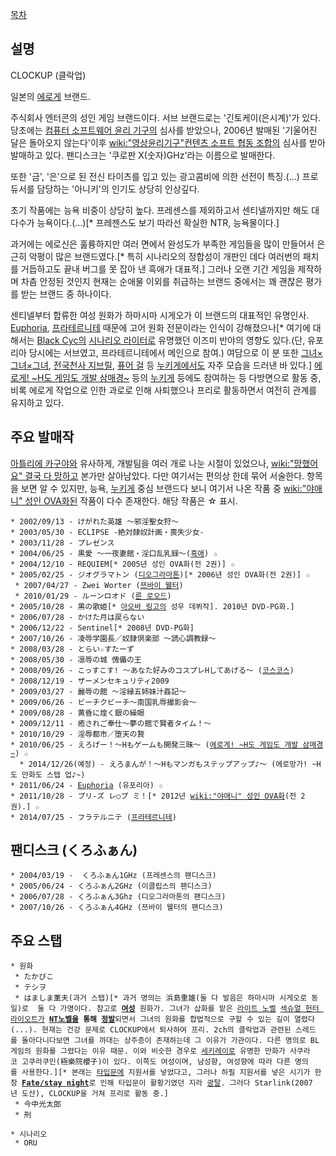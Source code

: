 [[목차]]

== 설명 ==
CLOCKUP (클락업)

일본의 [[에로게]] 브랜드.

주식회사 엔터콘의 성인 게임 브랜드이다. 서브 브랜드로는 '긴토케이(은시계)'가 있다. 당초에는 [[컴퓨터 소프트웨어 윤리 기구]]의 심사를 받았으나, 2006년 발매된 '기울어진 달은 돌아오지 않는다'이후 [[wiki:"영상윤리기구"컨텐츠 소프트 협동 조합]]의 심사를 받아 발매하고 있다. 팬디스크는 '쿠로판 X(숫자)GHz'라는 이름으로 발매한다.

또한 '금', '은'으로 된 전신 타이츠를 입고 있는 광고콤비에 의한 선전이 특징.(…) 프로듀서를 담당하는 '아니키'의 인기도 상당히 인상깊다.

초기 작품에는 능욕 비중이 상당히 높다. 프레센스를 제외하고서 센티넬까지만 해도 대다수가 능욕이다.(…)[* 프레젠스도 보기 따라선 확실한 NTR, 능욕물이다.]

과거에는 에로신은 훌륭하지만 여러 면에서 완성도가 부족한 게임들을 많이 만들어서 은근히 악평이 많은 브랜드였다.[* 특히 시나리오의 정합성이 개판인 데다 여러번의 패치를 거듭하고도 끝내 버그를 못 잡아 낸 흑애가 대표적.] 그러나 오랜 기간 게임을 제작하며 차츰 안정된 것인지 현재는 순애물 이외를 취급하는 브랜드 중에서는 꽤 괜찮은 평가를 받는 브랜드 중 하나이다.

센티넬부터 합류한 여성 원화가 하마시마 시게오가 이 브랜드의 대표적인 유명인사. [[Euphoria]], [[프라테르니테]] 때문에 고어 원화 전문이라는 인식이 강해졌으나[* 여기에 대해서는 [[Black Cyc]]의 [[시나리오 라이터]]로 유명했던 이즈미 반야의 영향도 있다.(단, 유포리아 당시에는 서브였고, 프라테르니테에서 메인으로 참여.) 여담으로 이 분 또한 [[그녀×그녀×그녀]], [[전국천사 지브릴]], [[퓨어 걸]] 등 [[누키게]]에서도 자주 모습을 드러낸 바 있다.]  [[에로게! ~H도 게임도 개발 삼매경~]] 등의 [[누키게]] 등에도 참여하는 등 다방면으로 활동 중, 비록 에로게 작업으로 인한 과로로 인해 사퇴했으나 프리로 활동하면서 여전히 관계를 유지하고 있다.

== 주요 발매작 ==

[[아틀리에 카구야]]와 유사하게, 개발팀을 여러 개로 나눈 시절이 있었으나, [[wiki:"망했어요" 결국 다 망하고]] 본가만 살아남았다. 다만 여기서는 편의상 한데 묶어 서술한다. 항목을 보면 알 수 있지만, 능욕, [[누키게]] 중심 브랜드다 보니 여기서 나온 작품 중 [[wiki:"야애니" 성인 OVA]]화된 작품이 다수 존재한다. 해당 작품은 ☆ 표시.

 * 2002/09/13 - けがれた英雄 〜邪淫聖女狩〜
 * 2003/05/30 - ECLIPSE -絶対隷奴計画・喪失少女-
 * 2003/11/28 - プレゼンス
 * 2004/06/25 - 黒愛 〜一夜妻館・淫口乱乳録〜([[흑애]]) ☆
 * 2004/12/10 - REQUIEM[* 2005년 성인 OVA화(전 2권)] ☆
 * 2005/02/25 - ジオグラマトン ([[디오그라마톤]])[* 2006년 성인 OVA화(전 2권)] ☆
  * 2007/04/27 - Zwei Worter ([[쯔바이 웰터]])
  * 2010/01/29 - ルーンロオド ([[룬 로오드]])
 * 2005/10/28 - 黒の歌姫[* [[아오바 링고]]의 성우 데뷔작]. 2010년 DVD-PG화.]
 * 2006/07/28 - かけた月は戻らない
 * 2006/12/22 - Sentinel[* 2008년 DVD-PG화]
 * 2007/10/26 - 凌辱学園長／奴隷倶楽部 〜読心調教録〜
 * 2008/03/28 - とらい☆すたーず
 * 2008/05/30 - 凛辱の城 傀儡の王
 * 2008/09/26 - こっすこす! 〜あなた好みのコスプレHしてあげる〜 ([[코스코스]])
 * 2008/12/19 - ザーメンセキュリティ2009
 * 2009/03/27 - 麗辱の館 〜淫縁五姉妹汁姦記〜
 * 2009/06/26 - ビーチクビーチ～南国乳辱撮影会～
 * 2009/08/28 - 黄昏に煌く銀の繰眼
 * 2009/12/11 - 癒されご奉仕～夢の館で賢者タイム！～
 * 2010/10/29 - 淫辱都市／堕天の贄
 * 2010/06/25 - えろげー！～Hもゲームも開発三昧～ ([[에로게! ~H도 게임도 개발 삼매경~]]) ☆
   * 2014/12/26(예정) - えろまんが！～Hもマンガもステップアップ♪～ (에로망가! ~H도 만화도 스텝 업♪~)
 * 2011/06/24 - [[Euphoria]] (유포리아) ☆
 * 2011/10/28 - プリ-ズ レ○プ ミ！[* 2012년 [[wiki:"야애니" 성인 OVA]]화(전 2권).] ☆
 * 2014/07/25 - フラテルニテ ([[프라테르니테]])

== 팬디스크 (くろふぁん) ==
 * 2004/03/19 -  くろふぁん1GHz (프레센스의 팬디스크)
 * 2005/06/24 - くろふぁん2GHz (이클립스의 팬디스크)
 * 2006/07/28 - くろふぁん3Ghz (디오그라마톤의 팬디스크)
 * 2007/10/26 - くろふぁん4GHz (쯔바이 웰터의 팬디스크)

== 주요 스탭 ==
 * 원화
  * たかぴこ
  * テシヲ
  * はましま薫夫(과거 스탭)[* 과거 명의는 浜島重雄(둘 다 발음은 하마시마 시게오로 동일)로  둘 다 가명이다. 참고로 '''[[여성]]''' 원화가. 그녀가 삽화를 맡은 [[라이트 노벨]] [[섹슈얼 헌터 라이오트]]가 '''[[NT노벨]]을 통해 [[정발]]'''되면서 그녀의 원화를 합법적으로 구할 수 있는 길이 열렸다(...). 현재는 건강 문제로 CLOCKUP에서 퇴사하여 프리. 2ch의 클락업과 관련된 스레드를 돌아다니다보면 그녀를 까대는 상주층이 존재하는데 그 이유가 가관이다. 다른 명의로 BL게임의 원화를 그렸다는 이유 때문. 이와 비슷한 경우로 [[세키레이]]로 유명한 만화가 사쿠라코 고쿠라쿠인(極樂院櫻子)이 있다. 이쪽도 여성이며, 남성향, 여성향에 따라 다른 명의를 사용한다.][* 본래는 [[타입문]]에 지원서를 넣었다고, 그러나 하필 지원서를 넣은 시기가 한창 '''[[Fate/stay night]]'''로 인해 타입문이 활황기였던 지라 [[광탈]]. 그러다 Starlink(2007년 도산), CLOCKUP을 거쳐 프리로 활동 중.]
  * 今中光太郎
  * 刑

 * 시나리오
  * ORU
